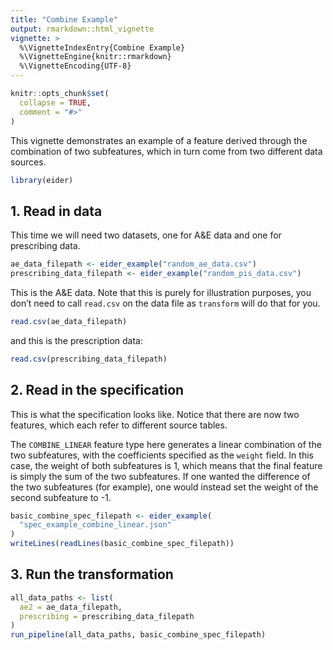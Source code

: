 ```yaml
---
title: "Combine Example"
output: rmarkdown::html_vignette
vignette: >
  %\VignetteIndexEntry{Combine Example}
  %\VignetteEngine{knitr::rmarkdown}
  %\VignetteEncoding{UTF-8}
---
```

 
```r
knitr::opts_chunk$set(
  collapse = TRUE,
  comment = "#>"
)
```

This vignette demonstrates an example of a feature derived through the combination of two subfeatures, which in turn come from two different data sources.

```r
library(eider)
```

## 1. Read in data

This time we will need two datasets, one for A&E data and one for prescribing data.

```r
ae_data_filepath <- eider_example("random_ae_data.csv")
prescribing_data_filepath <- eider_example("random_pis_data.csv")
```

This is the A&E data. Note that this is purely for illustration purposes, you don't need to call `read.csv` on the data file as `transform` will do that for you.
```r
read.csv(ae_data_filepath)
```

and this is the prescription data:
```r
read.csv(prescribing_data_filepath)
```

## 2. Read in the specification

This is what the specification looks like.
Notice that there are now two features, which each refer to different source tables.

The `COMBINE_LINEAR` feature type here generates a linear combination of the two subfeatures, with the coefficients specified as the `weight` field.
In this case, the weight of both subfeatures is 1, which means that the final feature is simply the sum of the two subfeatures.
If one wanted the difference of the two subfeatures (for example), one would instead set the weight of the second subfeature to -1.

```r
basic_combine_spec_filepath <- eider_example(
  "spec_example_combine_linear.json"
)
writeLines(readLines(basic_combine_spec_filepath))
```


## 3. Run the transformation
```r
all_data_paths <- list(
  ae2 = ae_data_filepath,
  prescribing = prescribing_data_filepath
)
run_pipeline(all_data_paths, basic_combine_spec_filepath)
```

